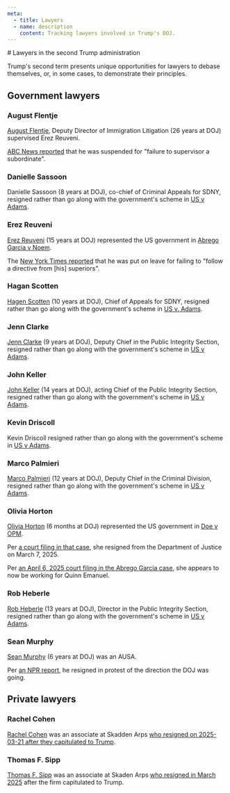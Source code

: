 ```yaml
---
meta:
  - title: Lawyers
  - name: description
    content: Tracking lawyers involved in Trump's DOJ.
---
```




<Frame>
# Lawyers in the second Trump administration

Trump's second term presents unique opportunities for lawyers to debase themselves, or, in some cases, to demonstrate their principles.

## Government lawyers

### August Flentje

[August Flentje](https://www.linkedin.com/in/august-flentje-59418ba7/), Deputy Director of Immigration Litigation (26 years at DOJ) supervised Erez Reuveni.

[ABC News reported](https://abcnews.go.com/Politics/doj-places-attorney-leave-after-struggling-maryland-migrant/story?id=120526466) that he was suspended for "failure to supervisor a subordinate".

### Danielle Sassoon

Danielle Sassoon (8 years at DOJ), co-chief of Criminal Appeals for SDNY, resigned rather than go along with the government's scheme in [US v Adams](/cases/adams).

### Erez Reuveni

[Erez Reuveni](https://www.linkedin.com/in/erez-reuveni-5b796b18/) (15 years at DOJ) represented the US government in [Abrego Garcia v Noem](https://www.courtlistener.com/docket/69777799/abrego-garcia-v-noem/?filed_after=&filed_before=&entry_gte=&entry_lte=&order_by=desc).

The [New York Times reported](https://www.nytimes.com/live/2025/04/05/us/trump-news-tariffs) that he was put on leave for failing to "follow a directive from [his] superiors".

### Hagan Scotten

[Hagen Scotten](https://www.linkedin.com/in/hagan-scotten-868352354/) (10 years at DOJ), Chief of Appeals for SDNY, resigned rather than go along with the government's scheme in [US v. Adams](/cases/adams).

### Jenn Clarke

[Jenn Clarke](https://www.linkedin.com/in/jennifer-clarke-299180352/) (9 years at DOJ), Deputy Chief in the Public Integrity Section, resigned rather than go along with the government's scheme in [US v Adams](/cases/adams).

### John Keller

[John Keller](https://www.linkedin.com/in/john-keller-41b424319/) (14 years at DOJ), acting Chief of the Public Integrity Section, resigned rather than go along with the government's scheme in [US v Adams](/cases/adams).

### Kevin Driscoll

Kevin Driscoll resigned rather than go along with the government's scheme in [US v Adams](/cases/adams).

### Marco Palmieri

[Marco Palmieri](https://www.linkedin.com/in/marco-a-palmieri-91b7ba335/) (12 years at DOJ), Deputy Chief in the Criminal Division, resigned rather than go along with the government's scheme in [US v Adams](/cases/adams).

### Olivia Horton

[Olivia Horton](https://www.linkedin.com/in/olivia-horton-a4b858141/) (6 months at DOJ) represented the US government in [Doe v OPM](https://www.courtlistener.com/docket/69582338/doe-v-office-of-personnel-management/).

Per [a court filing in that case](https://storage.courtlistener.com/recap/gov.uscourts.dcd.276820/gov.uscourts.dcd.276820.34.0.pdf), she resigned from the Department of Justice on March 7, 2025.

Per [an April 6, 2025 court filing in the Abrego Garcia case](https://storage.courtlistener.com/recap/gov.uscourts.ca4.178258/gov.uscourts.ca4.178258.8.1.pdf), she appears to now be working for Quinn Emanuel.

### Rob Heberle

[Rob Heberle](https://www.linkedin.com/in/robert-heberle-75b5bb82/) (13 years at DOJ), Director in the Public Integrity Section, resigned rather than go along with the government's scheme in [US v Adams](/cases/adams).


### Sean Murphy

[Sean Murphy](https://www.linkedin.com/in/seanmurphyjd/) (6 years at DOJ) was an AUSA.

Per [an NPR report](https://www.npr.org/2025/03/20/nx-s1-5330879/trump-justice-doj-prosecutor-resignation-jan-6), he resigned in protest of the direction the DOJ was going.

## Private lawyers

### Rachel Cohen

[Rachel Cohen](https://www.linkedin.com/in/rachelxcohen/) was an associate at Skadden Arps [who resigned on 2025-03-21 after they capitulated to Trump](https://www.linkedin.com/posts/rachelxcohen_i-just-put-in-conditional-notice-at-skadden-activity-7308686339435044864-gmb9/).

### Thomas F. Sipp

[Thomas F. Sipp](https://www.linkedin.com/in/thomas-sipp-0b3687138/) was an associate at Skaden Arps [who resigned in March 2025](https://bsky.app/profile/annabower.bsky.social/post/3llrazk2ol222) after the firm capitulated to Trump.

</Frame>
